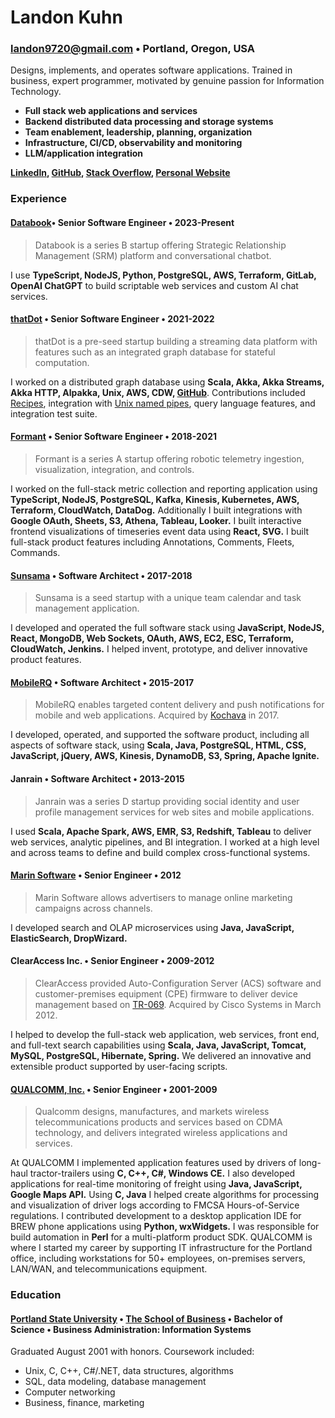 # Landon Kuhn

### [landon9720@gmail.com](mailto://landon9720@gmail.com) • Portland, Oregon, USA

Designs, implements, and operates software applications. Trained in business, expert programmer, motivated by genuine passion for Information Technology.

- **Full stack web applications and services**
- **Backend distributed data processing and storage systems**
- **Team enablement, leadership, planning, organization**
- **Infrastructure, CI/CD, observability and monitoring**
- **LLM/application integration**

**[LinkedIn](https://www.linkedin.com/in/landonkuhn), [GitHub](https://github.com/landon9720), [Stack Overflow](https://stackoverflow.com/users/1785/landon-kuhn), [Personal Website](http://landon9720.com)**

### Experience

#### [Databook](https://databook.com/)• Senior Software Engineer • 2023-Present

> Databook is a series B startup offering Strategic Relationship Management (SRM) platform and conversational chatbot.

I use **TypeScript, NodeJS, Python, PostgreSQL, AWS, Terraform, GitLab, OpenAI ChatGPT** to build scriptable web services and custom AI chat services.
#### [thatDot](https://www.thatdot.com/) • Senior Software Engineer • 2021-2022

> thatDot is a pre-seed startup building a streaming data platform with features such as an integrated graph database for stateful computation.

I worked on a distributed graph database using **Scala, Akka, Akka Streams, Akka HTTP, Alpakka, Unix, AWS, CDW, [GitHub](https://github.com/thatdot/quine)**. Contributions included [Recipes](https://quine.io/recipes), integration with [Unix named pipes](https://quine.io/components/ingest-sources/files-and-named-pipes/#named-pipe), query language features, and integration test suite.
#### [Formant](https://formant.io/) • Senior Software Engineer • 2018-2021

> Formant is a series A startup offering robotic telemetry ingestion, visualization, integration, and controls.

I worked on the full-stack metric collection and reporting application using **TypeScript, NodeJS, PostgreSQL, Kafka, Kinesis, Kubernetes, AWS, Terraform, CloudWatch, DataDog.** Additionally I built integrations with **Google OAuth, Sheets, S3, Athena, Tableau, Looker.** I built interactive frontend visualizations of timeseries event data using **React, SVG.** I built full-stack product features including Annotations, Comments, Fleets, Commands.
#### [Sunsama](https://sunsama.com/) • Software Architect • 2017-2018

> Sunsama is a seed startup with a unique team calendar and task management application.

I developed and operated the full software stack using **JavaScript, NodeJS, React, MongoDB, Web Sockets, OAuth, AWS, EC2, ESC, Terraform, CloudWatch, Jenkins.** I helped invent, prototype, and deliver innovative product features.
#### [MobileRQ](http://mobilerq.com/) • Software Architect • 2015-2017

> MobileRQ enables targeted content delivery and push notifications for mobile and web applications. Acquired by [Kochava](http://kochava.com/) in 2017.

I developed, operated, and supported the software product, including all aspects of software stack, using **Scala, Java, PostgreSQL, HTML, CSS, JavaScript, jQuery, AWS, Kinesis, DynamoDB, S3, Spring, Apache Ignite.**
#### Janrain • Software Architect • 2013-2015

> Janrain was a series D startup providing social identity and user profile management services for web sites and mobile applications.

I used **Scala, Apache Spark, AWS, EMR, S3, Redshift, Tableau** to deliver web services, analytic pipelines, and BI integration. I worked at a high level and across teams to define and build complex cross-functional systems.
#### [Marin Software](http://marinsoftware.com/) • Senior Engineer • 2012

> Marin Software allows advertisers to manage online marketing campaigns across channels.

I developed search and OLAP microservices using **Java, JavaScript, ElasticSearch, DropWizard.**
#### ClearAccess Inc. • Senior Engineer • 2009-2012

> ClearAccess provided Auto-Configuration Server (ACS) software and customer-premises equipment (CPE) firmware to deliver device management based on [TR-069](https://www.broadband-forum.org/download/TR-069_Amendment-2.pdf). Acquired by Cisco Systems in March 2012.

I helped to develop the full-stack web application, web services, front end, and full-text search capabilities using **Scala, Java, JavaScript, Tomcat, MySQL, PostgreSQL, Hibernate, Spring.** We delivered an innovative and extensible product supported by user-facing scripts.
#### [QUALCOMM, Inc.](http://qualcomm.com/) • Senior Engineer • 2001-2009

> Qualcomm designs, manufactures, and markets wireless telecommunications products and services based on CDMA technology, and delivers integrated wireless applications and services.

At QUALCOMM I implemented application features used by drivers of long-haul tractor-trailers using **C, C++, C#, Windows CE.** I also developed applications for real-time monitoring of freight using **Java, JavaScript, Google Maps API.** Using **C, Java** I helped create algorithms for processing and visualization of driver logs according to FMCSA Hours-of-Service regulations. I contributed development to a desktop application IDE for BREW phone applications using **Python, wxWidgets.** I was responsible for build automation in **Perl** for a multi-platform product SDK. QUALCOMM is where I started my career by supporting IT infrastructure for the Portland office, including workstations for 50+ employees, on-premises servers, LAN/WAN, and telecommunications equipment. 

### Education

#### [Portland State University](http://pdx.edu/) • [The School of Business](https://www.pdx.edu/business) • Bachelor of Science • Business Administration: Information Systems

Graduated August 2001 with honors. Coursework included: 

* Unix, C, C++, C#/.NET, data structures, algorithms
* SQL, data modeling, database management
* Computer networking
* Business, finance, marketing
